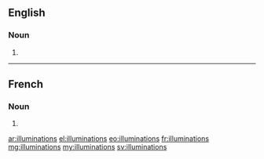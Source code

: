 ==English==

===Noun===
{{head|en|plural}}

# {{plural of|illumination|lang=en}}

----

==French==

===Noun===
{{head|fr|plural|g=?}}

# {{plural of|illumination|lang=fr}}

[[ar:illuminations]]
[[el:illuminations]]
[[eo:illuminations]]
[[fr:illuminations]]
[[mg:illuminations]]
[[my:illuminations]]
[[sv:illuminations]]